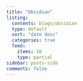 ```yaml
---
title: "Obsidian"
listing:
  contents: blogs/obsidian
  type: default
  sort: "date desc"
  categories: true
  feed:
    items: 10
    type: partial
sidebar: posts-side
comments: false
---
```


